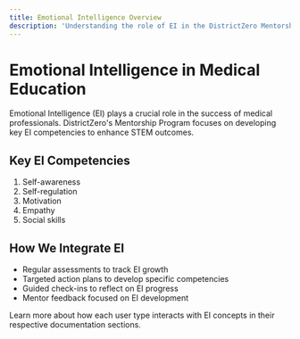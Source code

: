 ```yaml
---
title: Emotional Intelligence Overview
description: 'Understanding the role of EI in the DistrictZero Mentorship Program'
---
```


# Emotional Intelligence in Medical Education

Emotional Intelligence (EI) plays a crucial role in the success of medical professionals. DistrictZero's Mentorship Program focuses on developing key EI competencies to enhance STEM outcomes.

## Key EI Competencies

1. Self-awareness
2. Self-regulation
3. Motivation
4. Empathy
5. Social skills

## How We Integrate EI

- Regular assessments to track EI growth
- Targeted action plans to develop specific competencies
- Guided check-ins to reflect on EI progress
- Mentor feedback focused on EI development

Learn more about how each user type interacts with EI concepts in their respective documentation sections.